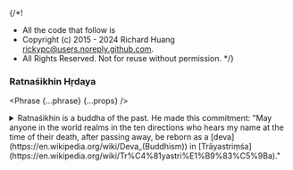 {/*!
 * All the code that follow is
 * Copyright (c) 2015 - 2024 Richard Huang <rickypc@users.noreply.github.com>.
 * All Rights Reserved. Not for reuse without permission.
 */}


### Ratnaśikhin Hṛdaya

<Phrase {...phrase} {...props} />

<details>
  <summary>
    Ratnaśikhin is a buddha of the past. He made this commitment: "May anyone
    in the world realms in the ten directions who hears my name at the time of
    their death, after passing away, be reborn as a [deva](https://en.wikipedia.org/wiki/Deva_(Buddhism))
    in [Trāyastriṃśa](https://en.wikipedia.org/wiki/Tr%C4%81yastri%E1%B9%83%C5%9Ba)."
  </summary>
  <div>
    <MultiLingual {...phrase} />
  </div>
</details>
